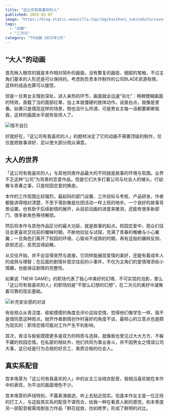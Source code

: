 ```yaml
---
title: "这公司有我喜欢的人"
published: 2025-02-07
image: "https://blog-static.xeonzilla.top/img/kaishani_sukinahito/cover.avif"
tags:
  - "动画"
  - "二次元"
category: "TV动画-2025年1月"
---
```


## “大人”的动画
首先映入眼帘的就是本作相对简朴的画面，没有繁复的画技、细腻的笔触，不过主角们基本的人形还是可以保持的。考虑到负责本作制作的公司BLADE资源有限，这样的成品也算可以接受。

但是一旦男女主情到深处，进入亲热的环节，画面就会迅速“劣化”：稍微模糊画面的特效，直截了当的面部红晕，加上本就僵硬的肢体动作。说直白点，就像是里番。如果只是偶现这样的场景，倒也没什么所谓，可是男女主每一话都要卿卿我我，这样的画面水平就有些烦人了。

<Image src="https://blog-static.xeonzilla.top/img/kaishani_sukinahito/01.avif" alt="情不自已" quality="max" inferSize />

好就好在，「这公司有我喜欢的人」的题材决定了它的动画不需要顶级的制作，仅仅是把故事讲好，足以使大部分观众满意。

## 大人的世界
「这公司有我喜欢的人」与其他同类作品最大的不同就是故事的环境与氛围。业界不乏这种“公司”为背景的恋爱作品，但是它们大多打着公司与社会人的噱头，行幼稚与青春之事，只是校园恋爱的换皮。

本作的工作氛围比较强烈，最起码的部门设置、工作目标与考核、产品研发，作者都能讲得相对清楚，不至于落到像是社团活动一样上班的地步。一个良好的故事背景设置，也有助于后续剧情的展开，从目前动画的进度来推测，还能有很多新部门、很多新角色等待解锁。

然后将本作与其他作品区分的最大功臣，就是故事的起点。校园恋爱中，观众们往往会更喜欢交往前的暧昧时期，不断地拉扯与试探，充满了青春的稚嫩与小心翼翼；一旦角色们离开了校园的环境、心智尚不成熟的时期，再有这般的辗转反侧、欲拒还迎，反而显得幼稚。

从交往开始，并不会显得突然与直接，它同样能展现爱情的美好，还能有着成年人的成熟与理智；在后面的剧情补叙交往前的小事件，不仅为主角们的爱情增添些小情趣，也能保证剧情的完整性。

如果说「NEW GAME!」的职场代表了我心中美好的幻境、不可实现的泡影，那么「这公司有我喜欢的人」的职场则是“不那么幻想的幻想”，在二次元的美好中凝聚着可靠的现实基础。

<Image src="https://blog-static.xeonzilla.top/img/kaishani_sukinahito/02.avif" alt="补充安全感的对谈" quality="max" inferSize />

有些观众从青涩度、偷偷摸摸的角度去评价这段恋情，觉得他们像学生一样，我不是很同意这种观点。抛开作者剧情创作时喜好的角度不谈，最核心的立意点也是颇为现实的：职场恋情可能对工作产生不利影响。

其次，青涩与偷偷摸摸更多是双方的特质与选择，就像我也曾见过大大方方、不躲不藏的校园恋情。在私密的相处外，他们共同为事业奋斗，并不因男女之情误公司大事，这已经是行为合规的好员工、素质合格的社会人。

## 真实系配音
宫本侑芽为「这公司有我喜欢的人」中的女主三谷结衣配音，我相当喜欢她在本作中的表现，为平淡的画面增色不少。

宫本侑芽的声线特别，不露表演痕迹，听上去贴近现实。恰逢本作女主是一位正经的打工人，与这般真实系的配音不谋而合，给我一种在看真人剧的感觉，和本季度另一部配音极需戏剧张力作品「群花绽放，彷如修罗」形成了鲜明的对比。
